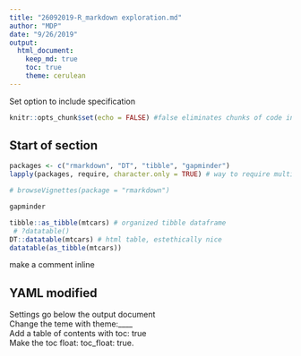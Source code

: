 ---
title: "26092019-R_markdown exploration.md"
author: "MDP"
date: "9/26/2019"
output:
  html_document:
    keep_md: true
    toc: true
    theme: cerulean
---
Set option to include specification


```{r setup, include=T}
knitr::opts_chunk$set(echo = FALSE) #false eliminates chunks of code in document
```

## Start of section

```{r}

packages <- c("rmarkdown", "DT", "tibble", "gapminder")
lapply(packages, require, character.only = TRUE) # way to require multiple packages in one call

# browseVignettes(package = "rmarkdown")

gapminder

```

```{r}
tibble::as_tibble(mtcars) # organized tibble dataframe
 # ?datatable()
DT::datatable(mtcars) # html table, estethically nice 
datatable(as_tibble(mtcars))


```

make a comment inline
<!--this is an inline comment, does not appear in output-->



## YAML modified

Settings go below the output document\
Change the teme with theme:____\
Add a table of contents with toc: true\
Make the toc float: toc_float: true.
